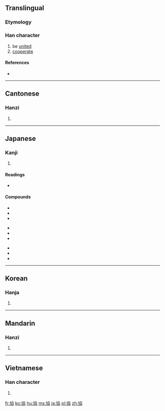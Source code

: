 {{also|协}}
==Translingual==

===Etymology===
{{Han compound|十|劦|t2=hang together|ls=ic}}

===Han character===
{{Han char|rn=24|rad=十|as=06|sn=8|four=4402<sub>7</sub>|canj=十大尸尸 (JKSS)|ids=⿰[[十]][[劦]]}}

# be [[unite]]d
# [[cooperate]]

====References====
* {{Han ref|kx=0156.340|dkj=02742|dj=0357.010|hdz=10064.030|uh=5354|ud=21332|bh=A8F3|bd=43251}}

----

==Cantonese==

===Hanzi===
{{yue-hanzi|jyut=hip6|y=hip6|sim=协}}

# {{defn|lang=yue|sort=十06}}

----

==Japanese==

===Kanji===
{{ja-kanji|grade=4|rs=十06}}

# {{defn|lang=ja|sort=十06}}

====Readings====
* {{ja-readings|goon=[[ぎょう]] (gyō)|kanon=[[きょう]] (kyō)|kun=[[かなう]] (kanau)}}

====Compounds====
{{top3}}
*{{l|ja|sc=Jpan|協会|tr=きょうかい, kyōkai}}
*{{l|ja|sc=Jpan|協議|tr=きょうぎ, kyōgi}}
*{{l|ja|sc=Jpan|協賛|tr=きょうさん, kyōsan}}
{{mid3}}
*{{l|ja|sc=Jpan|協奏曲|tr=きょうそうきょく, kyōsōkyoku}}
*{{l|ja|sc=Jpan|協調|tr=きょうちょう, kyōchō}}
*{{l|ja|sc=Jpan|協定|tr=きょうてい, kyōtei}}
{{mid3}}
*{{l|ja|sc=Jpan|協同|tr=きょうどう, kyōdō}}
*{{l|ja|sc=Jpan|協力|tr=きょうりょく, kyōryoku}}
*{{l|ja|sc=Jpan|協和|tr=きょうわ, kyōwa}}
{{bottom}}

----

==Korean==

===Hanja===
{{ko-hanja|hangeul=협|rv=hyeop|mr=hyŏp}}

# {{defn|lang=ko|sort=十06}}

----

==Mandarin==

===Hanzi===
{{cmn-hanzi|sim=协|pin=[[xié]] ([[xie2]])|wg=hsieh<sup>2</sup>}}

# {{defn|lang=cmn|sort=十06}}

----

==Vietnamese==

===Han character===
{{vi-hantu|[[hiệp]], [[hiếp]], [[híp]]|rs=十06}}

# {{defn|lang=vi|sort=十06}}

[[fr:協]]
[[ko:協]]
[[hu:協]]
[[ms:協]]
[[ja:協]]
[[pl:協]]
[[zh:協]]